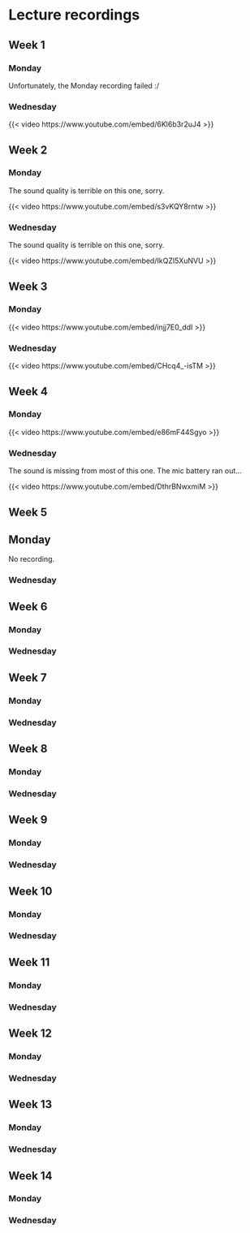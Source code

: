 # Lecture recordings

## Week 1

### Monday

Unfortunately, the Monday recording failed :/

### Wednesday

{{< video https://www.youtube.com/embed/6Kl6b3r2uJ4 >}}

## Week 2

### Monday

The sound quality is terrible on this one, sorry.

{{< video https://www.youtube.com/embed/s3vKQY8rntw >}}

### Wednesday

The sound quality is terrible on this one, sorry.

{{< video https://www.youtube.com/embed/IkQZI5XuNVU >}}

## Week 3

### Monday

{{< video https://www.youtube.com/embed/injj7E0_ddI >}}
 
### Wednesday

{{< video https://www.youtube.com/embed/CHcq4_-isTM >}}

## Week 4

### Monday

{{< video https://www.youtube.com/embed/e86mF44Sgyo >}}

### Wednesday

The sound is missing from most of this one. The mic battery ran out...

{{< video https://www.youtube.com/embed/DthrBNwxmiM >}}

## Week 5

## Monday

No recording.

<!-- 
{{< video https://www.youtube.com/embed/ >}}
 -->

### Wednesday
<!-- 
{{< video https://www.youtube.com/embed/ >}}
 -->

## Week 6

### Monday
<!-- 
{{< video https://www.youtube.com/embed/ >}}
 -->

### Wednesday
<!-- 
{{< video https://www.youtube.com/embed/ >}}
 -->

## Week 7

### Monday
<!-- 
{{< video https://www.youtube.com/embed/ >}}
 -->

### Wednesday
<!-- 
{{< video https://www.youtube.com/embed/ >}}
 -->

## Week 8

### Monday
<!-- 
{{< video https://www.youtube.com/embed/ >}}
 -->

### Wednesday
<!-- 
{{< video https://www.youtube.com/embed/ >}}
 -->

## Week 9

### Monday
<!-- 
{{< video https://www.youtube.com/embed/ >}}
 -->

### Wednesday
<!-- 
{{< video https://www.youtube.com/embed/ >}}
 -->

## Week 10

### Monday
<!-- 
{{< video https://www.youtube.com/embed/ >}}
 -->

### Wednesday
<!-- 
{{< video https://www.youtube.com/embed/ >}}
 -->

## Week 11

### Monday
<!-- 
{{< video https://www.youtube.com/embed/ >}}
 -->

### Wednesday
<!-- 
{{< video https://www.youtube.com/embed/ >}}
 -->

## Week 12

### Monday
<!-- 
{{< video https://www.youtube.com/embed/ >}}
 -->

### Wednesday
<!-- 
{{< video https://www.youtube.com/embed/ >}}
 -->

## Week 13

### Monday
<!-- 
{{< video https://www.youtube.com/embed/ >}}
 -->

### Wednesday
<!-- 
{{< video https://www.youtube.com/embed/ >}}
 -->

## Week 14

### Monday
<!-- 
{{< video https://www.youtube.com/embed/ >}}
 -->

### Wednesday
<!-- 
{{< video https://www.youtube.com/embed/ >}}
 -->

